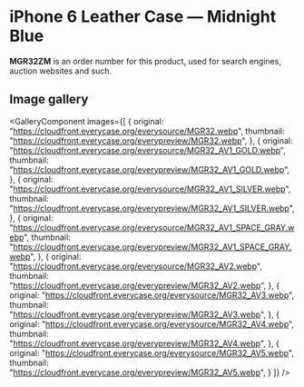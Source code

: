 
# iPhone 6 Leather Case — Midnight Blue

<Callout type='info' emoji='👉🏻'>**MGR32ZM** is an order number for this product, used for search engines, auction websites and such.</Callout>

## Image gallery

<GalleryComponent
    images={[
      {
        original: "https://cloudfront.everycase.org/everysource/MGR32.webp",
        thumbnail: "https://cloudfront.everycase.org/everypreview/MGR32.webp",
      },
      {
        original: "https://cloudfront.everycase.org/everysource/MGR32_AV1_GOLD.webp",
        thumbnail: "https://cloudfront.everycase.org/everypreview/MGR32_AV1_GOLD.webp",
      },
      {
        original: "https://cloudfront.everycase.org/everysource/MGR32_AV1_SILVER.webp",
        thumbnail: "https://cloudfront.everycase.org/everypreview/MGR32_AV1_SILVER.webp",
      },
      {
        original: "https://cloudfront.everycase.org/everysource/MGR32_AV1_SPACE_GRAY.webp",
        thumbnail: "https://cloudfront.everycase.org/everypreview/MGR32_AV1_SPACE_GRAY.webp",
      },
      {
        original: "https://cloudfront.everycase.org/everysource/MGR32_AV2.webp",
        thumbnail: "https://cloudfront.everycase.org/everypreview/MGR32_AV2.webp",
      },
      {
        original: "https://cloudfront.everycase.org/everysource/MGR32_AV3.webp",
        thumbnail: "https://cloudfront.everycase.org/everypreview/MGR32_AV3.webp",
      },
      {
        original: "https://cloudfront.everycase.org/everysource/MGR32_AV4.webp",
        thumbnail: "https://cloudfront.everycase.org/everypreview/MGR32_AV4.webp",
      },
      {
        original: "https://cloudfront.everycase.org/everysource/MGR32_AV5.webp",
        thumbnail: "https://cloudfront.everycase.org/everypreview/MGR32_AV5.webp",
      }
    ]}
  />
